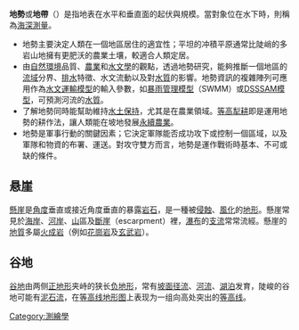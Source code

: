 {{merge|地形}}
'''地勢'''或'''地帶'''（{{lang-en|terrain, land relief}}）是指地表在水平和垂直面的起伏與規模。當對象位在水下時，則稱為[[海深測量術|海深測量]]。

* 地勢主要決定人類在一個地區居住的適宜性；平坦的冲積平原通常比陡峭的多岩山地擁有更肥沃的農業土壤，較適合人類定居。
* 由[[自然環境|自然環境]]品質、[[農業|農業]]和[[水文學|水文學]]的觀點，透過地勢研究，能夠推斷一個地區的[[流域|流域]]分界、[[排水|排水]]特徵、水文流動以及對[[水質|水質]]的影響。地勢資訊的複雜陣列可應用作為[[水文運輸模型|水文運輸模型]]的輸入參數，如[[暴雨管理模型|暴雨管理模型]]（SWMM）或[[DSSSAM模型|DSSSAM模型]]，可預測河流的[[水汙染|水質]]。
* 了解地勢同時能幫助維持[[水土保持|水土保持]]，尤其是在農業領域。[[等高線|等高]][[犁|犁耕]]即是運用地勢的耕作法，讓人類能在坡地發展[[永續農業|永續農業]]。
* 地勢是軍事行動的關鍵因素；它決定軍隊能否成功攻下或控制一個區域，以及軍隊和物資的布署、運送。對攻守雙方而言，地勢是運作戰術時基本、不可或缺的條件。
==悬崖==
{{main|悬崖}}
[[懸崖|懸崖]]是[[角度|角度]]垂直或接近角度垂直的暴露[[岩石|岩石]]，是一種被[[侵蝕|侵蝕]]、[[風化|風化]]的[[地形|地形]]。懸崖常見於[[海岸|海岸]]、[[河岸|河岸]]、[[山|山]]區及[[斷崖|斷崖]]（escarpment）裡，[[瀑布|瀑布]]的[[支流|支流]]常常流經。懸崖的[[地質|地質]]多屬[[火成岩|火成岩]]（例如[[花崗岩|花崗岩]]及[[玄武岩|玄武岩]]）。
==谷地==
{{main|谷地}}
[[谷地|谷地]]由两侧[[高地|正地形]]夹峙的狭长[[洼地|负地形]]，常有[[支流|坡面径流]]、[[河流|河流]]、[[湖泊|湖泊]]发育，陡峻的谷地可能有[[泥石流|泥石流]]，在[[等高线地形图|等高线地形图]]上表现为一组向高处突出的[[等高线|等高线]]。
[[Category:測繪學|Category:測繪學]]